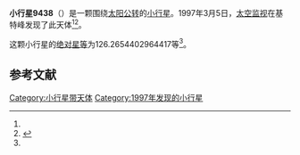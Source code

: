 {{Infobox planet
| bgcolour = #FFFFC0
| name = 9438 Satie
| symbol = 
| image = 
| caption = 
| discovery = yes
| discovery_ref = 
| discoverer = [[太空监视|太空监视]]
| discovery_site = [[基特峰|基特峰]] 
| discovered = 1997年3月5日
| designations = yes
| mp_name = 
| named_after = 
| alt_names = 1997 EE16/ 1991 PR8 / 1998 QQ55
| mp_category = [[主带小行星|主带小行星]]
| orbit_ref = <ref name="a">[http://ssd.jpl.nasa.gov/sbdb.cgi?sstr=9438 9438 Satie] {{Wayback|url=http://ssd.jpl.nasa.gov/sbdb.cgi?sstr=9438 |date=20210810121109 }}，小行星數據庫瀏覽器（JPL Small-Body Database Browser）－[[美国国家航空航天局|美国国家航空航天局]]喷气推进实验室</ref>
| epoch = 2456400.5 (2013年4月18日更新)
| aphelion = {{convert|2.676316434009134|AU|km|3|abbr=on|lk=out}}
| perihelion = {{convert|1.785914429284013|AU|km|3|abbr=on}}
| semimajor = {{convert|2.231115431646574|AU|km|3|abbr=on}}
| eccentricity = 0.199541896
| period = 1217.254775 [[日|日]]<br />3.33[[儒略年|儒略年]]
| avg_speed = 
| inclination = 3.845054516295487
| asc_node = 183.5915330138081
| mean_anomaly = 
| arg_peri = 126.2654402964417
| satellites = 
| physical_characteristics = yes
| dimensions = 
| mass = 
| density = 
| surface_grav = 
| escape_velocity = 
| sidereal_day = 
| axial_tilt = 
| pole_ecliptic_lat = 
| pole_ecliptic_lon = 
| albedo = 
| temperatures= 
| temp_name1 = 
| mean_temp_1 = 
| max_temp_1 = 
| temp_name2 = 
| max_temp_2 = 
| spectral_type = 
| abs_magnitude = 126.2654402964417
}}

'''小行星9438'''（{{lang-en|9438 Satie}}）是一颗围绕[[太阳|太阳]][[公转|公转]]的[[小行星|小行星]]。1997年3月5日，[[太空监视|太空监视]]在基特峰发现了此天体<ref name="a" /><ref>{{cite news|title=小行星列表|url=http://cfa-www.harvard.edu/iau/lists/NumberedMPs.txt|accessdate=2013-07-08|newspaper=哈佛大学|archive-date=2008-05-17|archive-url=https://web.archive.org/web/20080517010638/http://cfa-www.harvard.edu/iau/lists/NumberedMPs.txt|dead-url=no}}</ref>。

这颗小行星的[[绝对星等|绝对星等]]为126.2654402964417等<ref name="a" />。

==参考文献==
{{reflist}}
{{Minor Planet Number|[[小行星9437|小行星9437]]|[[小行星9439|小行星9439]]}}

{{小天体}}

[[Category:小行星带天体|Category:小行星带天体]]
[[Category:1997年发现的小行星|Category:1997年发现的小行星]]

{{asteroid-stub}}
